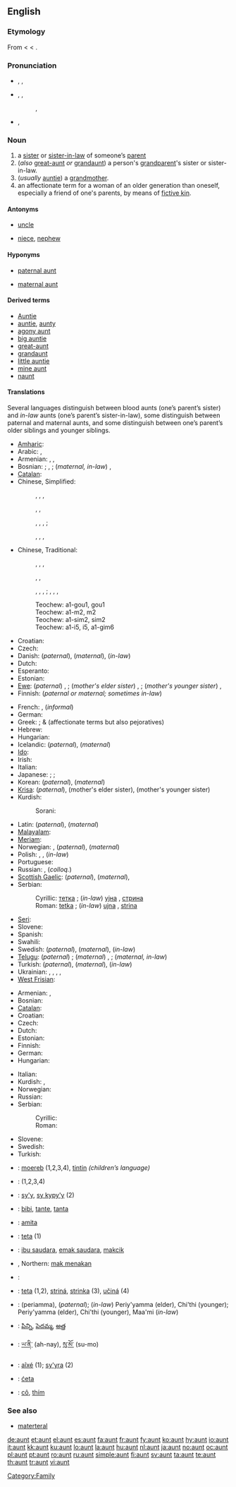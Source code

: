 ==English==

===Etymology===
From {{etyl|enm}} < {{etyl|fro}} {{term|ante|lang=fro}} < {{etyl|la}} {{term|amita||father's sister|lang=la}}.

===Pronunciation===
* {{a|RP|US}} {{enPR|änt}}, {{IPA|/ɑ:nt/}}, {{SAMPA|/A:nt/}}
*: {{rhymes|ɑːnt}}
*: {{homophones|aren't}} {{qualifier|in [[non-rhotic]] accents}}
* {{a|Australia|northern UK|US}} {{enPR|ănt}}, {{IPA|/ænt/}}, {{SAMPA|/{nt/}}
*: {{audio|en-us-aunt.ogg|Audio (US)}}, {{audio|en-us-aunt-2.ogg|Audio (US)}}
*: {{rhymes|ænt}}
*: {{homophones|ant}}
* {{a|Canada}} {{IPA|/ænt/}}, {{a|[[Maritimes]]}} {{IPA|/ɒnt/}}

===Noun===
{{en-noun}}

# a [[sister]] or [[sister-in-law]] of someone’s [[parent]]
# (''also'' [[great-aunt]] ''or'' [[grandaunt]]) a person's [[grandparent]]'s sister or sister-in-law.
# (''usually'' [[auntie]]) a [[grandmother]].
# an affectionate term for a woman of an older generation than oneself, especially a friend of one's parents, by means of [[fictive kin]].

====Antonyms====
* {{italbrac|with regard to gender}} [[uncle]]
* {{italbrac|with regard to ancestry}} [[niece]], [[nephew]]

====Hyponyms====
* {{italbrac|sister of someone’s father}} [[paternal aunt]]
* {{italbrac|sister of someone’s mother}} [[maternal aunt]]

====Derived terms====
* [[Auntie]]<!--nickname of the BBC-->
* [[auntie]], [[aunty]]
* [[agony aunt]]
* [[big auntie]]
* [[great-aunt]]
* [[grandaunt]]
* [[little auntie]]
* [[mine aunt]]<!--#{{vulgar}} (''cant'') Mine aunt; a bawd or procuress: a title of eminence for the senior dells, who serve for instructresses, midwives, &c. for the [[dell]]s.-->
* [[naunt]]

====Translations====
Several languages distinguish between blood aunts (one’s parent’s sister) and ''in-law'' aunts (one’s parent’s sister-in-law), some distinguish between paternal and maternal aunts, and some distinguish between one’s parent’s older siblings and younger siblings.
{{trans-top|a parent’s sister or sister-in-law}}
* [[Amharic]]: {{tø|am|ኣከስት|tr=ʼakäst|sc=Ethi}}
* Arabic: {{term|عمة|sc=Arab|tr=ʕámma||paternal}}, {{term|خالة|sc=Arab|tr=xāla||maternal}}
* Armenian: {{t+|hy|հորաքույր|tr=horak'uyr|sc=Armn|xs=Armenian}} {{qualifier|paternal}}, {{t+|hy|մորաքույր|tr=morak'uyr|sc=Armn|xs=Armenian}} {{qualifier|maternal}}, {{t-|hy|քեռակին|tr=k'eṙakin|sc=Armn|xs=Armenian}} {{qualifier|in law}}
* Bosnian: {{t-|bs|tetka|f}}; {{italbrac|in-law, paternal}}  {{t-|bs|strina|f}}, {{t-|bs|amidžinca|f}}; (''maternal, in-law'') {{t-|bs|ujna|f}}, {{t-|bs|daidžinca|f}}
* [[Catalan]]: {{t-|ca|tia||f}}
* Chinese, Simplified:
*: {{sense|father's sister}} {{t-|cmn|姑|tr=gū|sc=Hans|xs=Mandarin}}, {{t|cmn|姑妈|tr=gūmā|sc=Hans|xs=Mandarin}}, {{t|cmn|姑姑|tr=gūgu|sc=Hans|xs=Mandarin}}, {{t|cmn|姑母|tr=gūmǔ|sc=Hans|xs=Mandarin}}
*: {{sense|father’s elder brother’s wife}} {{t-|cmn|伯母|tr=bómǔ|sc=Hans|xs=Mandarin}}
*: {{sense|father’s younger brother’s wife}} {{t-|cmn|叔母|tr=shúmǔ|sc=Hans|xs=Mandarin}}, {{t|cmn|婶母|tr=shěnmǔ|sc=Hans|xs=Mandarin}}, {{t|cmn|婶婶|tr=shěnshen|sc=Hans|xs=Mandarin}}
*: {{sense|maternal}} {{t-|cmn|姨|tr=yí|sc=Hans|xs=Mandarin}}, {{t|cmn|姨妈|tr=yímā|sc=Hans|xs=Mandarin}}, {{t-|cmn|阿姨|tr=āyí|sc=Hans|xs=Mandarin}}, {{t|cmn|姨母|tr=yímǔ|sc=Hans|xs=Mandarin}};
*: {{sense|in-law}} {{t|cmn|舅母|tr=jiùmǔ|sc=Hans|xs=Mandarin}}, {{t|cmn|舅妈|tr=jiùmā|sc=Hans|xs=Mandarin}}, {{t|cmn|妗母|tr=jìnmǔ|sc=Hans|xs=Mandarin}}, {{t-|cmn|妗|tr=jìn|sc=Hans|xs=Mandarin}}
* Chinese, Traditional:
*: {{sense|father's sister}} {{t-|cmn|姑|tr=gū|sc=Hant|xs=Mandarin}}, {{t|cmn|姑媽|tr=gūmā|sc=Hant|xs=Mandarin}}, {{t|cmn|姑姑|tr=gūgu|sc=Hant|xs=Mandarin}}, {{t|cmn|姑母|tr=gūmǔ|sc=Hant|xs=Mandarin}}
*: {{sense|father’s elder brother’s wife}} {{t-|cmn|伯母|tr=bómǔ|sc=Hant|xs=Mandarin}}
*: {{sense|father’s younger brother’s wife}} {{t-|cmn|叔母|tr=shúmǔ|sc=Hant|xs=Mandarin}}, {{t|cmn|嬸母|tr=shěnmǔ|sc=Hant|xs=Mandarin}}, {{t|cmn|嬸嬸|tr=shěnshen|sc=Hant|xs=Mandarin}}
*: {{sense|maternal}} {{t-|cmn|姨|tr=yí|sc=Hant|xs=Mandarin}}, {{t|cmn|姨媽|tr=yímā|sc=Hant|xs=Mandarin}}, {{t-|cmn|阿姨|tr=āyí|sc=Hant|xs=Mandarin}}, {{t|cmn|姨母|tr=yímǔ|sc=Hant|xs=Mandarin}}; {{sense|in-law}} {{t|cmn|舅母|tr=jiùmǔ|sc=Hant|xs=Mandarin}}, {{t|cmn|舅媽|tr=jiùmā|sc=Hant|xs=Mandarin}}, {{t|cmn|妗母|tr=jìnmǔ|sc=Hant|xs=Mandarin}}, {{t-|cmn|妗|tr=jìn|sc=Hant|xs=Mandarin}}
*: Teochew: {{sense|father's sister}} a1-gou1, gou1
*: Teochew: {{sense|father's elder brother's wife}} a1-m2, m2
*: Teochew: {{sense|father's younger brother's wife}} a1-sim2, sim2
*: Teochew: {{sense|maternal}} a1-i5, i5, a1-gim6 {{sense|in-law}}
* Croatian: {{t+|hr|tetka|f}}
* Czech: {{t+|cs|teta|f}}
* Danish: {{t-|da|faster}} (''paternal''), {{t-|da|moster}} (''maternal''), {{t-|da|tante}} (''in-law'')
* Dutch: {{t+|nl|tante|f}}
* Esperanto: {{t-|eo|onklino|xs=Esperanto}}
* Estonian: {{t|et|tädi}}
* [[Ewe]]: (''paternal'') {{tø|ee|tasi}}, {{tø|ee|te}}; (''mother's elder sister'') {{tø|ee|dagã}}, {{tø|ee|nɔgã}}; (''mother's younger sister'') {{tø|ee|daɖia}}, {{tø|ee|nɔɖi}}
* Finnish: {{t+|fi|täti}} (''paternal or maternal; sometimes in-law'')
{{trans-mid}}
* French: {{t+|fr|tante|f}}, {{t+|fr|tatie|f}} (''informal'')
* German: {{t+|de|Tante|f}}
* Greek: {{t+|el|θεία|f|tr=theía|sc=Grek}}; {{t|el|θεια|f|tr=theia|sc=Grek}} & {{t|el|θείτσα|f|tr=theítsa|sc=Grek}} (affectionate terms but also pejoratives)
* Hebrew: {{he-translation|דודה|dóda|wv=דּוֹדָה}} {{f}}
* Hungarian: {{t+|hu|nagynéni}}
* Icelandic: {{t+|is|föðursystir|f}} (''paternal''), {{t+|is|móðursystir|f}} (''maternal'')
* [[Ido]]: {{t|io|onklino}}
* Irish: {{t|ga|aintín|f|xs=Irish}}
* Italian: {{t+|it|zia|f}}
* Japanese: {{t+|ja|おば|tr=oba|sc=Jpan}}; {{sense|younger than one’s parent}} {{t+|ja|叔母|tr=おば, oba|sc=Jpan}}; {{sense|older than one’s parent}} {{t+|ja|伯母|tr=おば, oba|sc=Jpan}}
* Korean: {{t+|ko|고모|tr=gomo|sc=Hang}} (''paternal''), {{t+|ko|이모|tr=imo|sc=Hang}} (''maternal'')
* [[Krisa]]: {{tø|ksi|wini|xs=Krisa}} (''paternal''),  {{tø|ksi|moni baʼ|xs=Krisa}} (mother's elder sister), {{tø|ksi|moni pung|xs=Krisa}} (mother's younger sister)
* Kurdish:
*: Sorani: {{t|ku|پوور|tr=pûr|sc=ku-Arab}}
* Latin: {{t+|la|amita}} (''paternal''), {{t+|la|matertera}} (''maternal'')
* [[Malayalam]]: {{t|ml|അമ്മായി|tr=ammayi|xs=Malayalam}}
* [[Meriam]]: {{tø|ulk|apu|xs=Meriam}}
* Norwegian: {{t+|no|tante|m|f}}, {{t-|no|faster|m|f}} (''paternal''), {{t-|no|moster|m|f}} (''maternal'')
* Polish: {{t+|pl|ciotka|f}}, {{t+|pl|ciocia|f}}, {{t|pl|stryjenka|f}} (''in-law'')
* Portuguese: {{t+|pt|tia|f}}
* Russian: {{t+|ru|тётя|f|tr=tjótja|sc=Cyrl}}, {{t+|ru|тётка|f|tr=tjótka|sc=Cyrl}} (''colloq.'')
* [[Scottish Gaelic]]: {{t-|gd|piuthar-athar|f|xs=Scottish Gaelic}} (''paternal''), {{t-|gd|piuthar-màthar|f|xs=Scottish Gaelic}} (''maternal''), {{t-|gd|antaidh|f|xs=Scottish Gaelic}}
* Serbian:
*: Cyrillic: [[тетка]] {{f}}; (''in-law'') [[ујна]] {{f}}, [[стрина]] {{f}}
*: Roman: [[tetka]] {{f}}; (''in-law'') [[ujna]] {{f}}, [[strina]] {{f}}
* [[Seri]]: {{tø|sei|aac|xs=Seri}}
* Slovene: {{t+|sl|teta|f}}
* Spanish: {{t+|es|tía|f}}
* Swahili: {{t|sw|shangazi}}
* Swedish: {{t+|sv|faster|c}} (''paternal''), {{t+|sv|moster|c}} (''maternal''), {{t+|sv|tant|c}} (''in-law'')
* [[Telugu]]: (''paternal'') {{t|te|అత్త|tr=aththa|sc=Telu}}; (''maternal'') {{t|te|పిన్ని|tr=pinni|sc=Telu}}, {{t|te|పెదమ్మ|tr=pedamma|sc=Telu}}; (''maternal, in-law'') {{t|te|అత్త|sc=Telu}}
* Turkish: {{t+|tr|hala}} (''paternal''), {{t+|tr|teyze}} (''maternal''), {{t+|tr|yenge}} (''in-law'')
* Ukrainian: {{t-|uk|тета|tr=téta|sc=Cyrl|xs=Ukrainian}}, {{t+|uk|тітка|tr=títka|sc=Cyrl|xs=Ukrainian}}, {{t-|uk|тіточка|tr=títočka|sc=Cyrl|xs=Ukrainian}}, {{t-|uk|тьотя|tr=t’ótja|sc=Cyrl|xs=Ukrainian}}, {{t-|uk|цьоця|tr=c’ócja|sc=Cyrl|xs=Ukrainian}}
* [[West Frisian]]: {{t|fy|muoike|c|xs=West Frisian}}
{{trans-bottom}}

{{trans-see|great-aunt or grandaunt|[[great-aunt]] ''or'' [[grandaunt]]}}

{{trans-see|grandmother|[[auntie]] ''or'' [[grandmother]]}}

{{trans-top|affectionate term for an older woman, by means of fictive kin}}
* Armenian: {{t+|hy|հորաքույր|tr=horak'uyr|sc=Armn|xs=Armenian}}, {{t+|hy|մորաքույր|tr=morak'uyr|sc=Armn|xs=Armenian}}
* Bosnian: {{t-|bs|teta|f}}
* [[Catalan]]: {{t-|ca|tia|f}}
* Croatian: {{t-|hr|teta|f}}
* Czech: {{t+|cs|teta|f}}
* Dutch: {{t+|nl|tante|f}}
* Estonian: {{t|et|tädi}}
* Finnish: {{t+|fi|täti}}
* German: {{t+|de|Tante|f}}
* Hungarian: {{t-|hu|néni}}
{{trans-mid}}
* Italian: {{t+|it|zia|f}}
* Kurdish: {{t|ku|خاتۆ|tr=xato|sc=ku-Arab}}, {{t-|ku|خان|tr=xan|sc=ku-Arab}}
* Norwegian: {{t+|no|tante|m|f}}
* Russian: {{qualifier|colloquial}} {{t+|ru|тётя|f|tr=tjótja|sc=Cyrl}}
* Serbian:
*: Cyrillic: {{t|sr|тета|f|sc=Cyrl}}
*: Roman: {{t-|sr|teta|f}}
* Slovene: {{t+|sl|teta|f}}
* Swedish: {{t+|sv|tant|c}}
* Turkish: {{t+|tr|teyze}}
{{trans-bottom}}

{{checktrans-top}}
* {{ttbc|Breton}}: [[moereb]] {{f}} (1,2,3,4), [[tintin]] {{f}} ''(children’s language)''
* {{ttbc|Bulgarian}}: {{t+|bg|леля|f|tr=lelya|sc=Cyrl}} (1,2,3,4)
* {{ttbc|Guaraní}}: [[sy'y]], [[sy kypy'y]] (2)
* {{ttbc|Indonesian}}: [[bibi]], [[tante]], [[tanta]]
* {{ttbc|Interlingua}}: [[amita]]
* {{ttbc|Lithuanian}}: [[teta]] {{f}} (1)
* {{ttbc|Malay}}: [[ibu saudara]], [[emak saudara]], [[makcik]]
{{checktrans-mid}}
* {{ttbc|Malay}}, Northern: [[mak menakan]]
* {{ttbc|Romanian}}: {{t+|ro|mătuşă|f}}
* {{ttbc|Slovak}}: [[teta]] (1,2), [[striná]], [[strinka]] (3), [[učiná]] (4) {{f}}
* {{ttbc|Tamil}}: (periamma), {{t|ta|அத்தை|tr=atth'ai|xs=Tamil}} (''paternal''); (''in-law'') Periy'yamma (elder), Chi'thi (younger); Periy'yamma (elder), Chi'thi (younger), Maa'mi (''in-law'')
* {{ttbc|Telugu}}: [[పిన్ని]], [[పెదమ్మ]], [[అత్త]]
* {{ttbc|Tibetan}}: [[ཡ་ནི་]] (ah-nay), [[སུ་མོ་]] (su-mo)
* {{ttbc|Tupinambá}}: [[aîxé]] (1); [[sy'yra]] (2)
* {{ttbc|Upper Sorbian}}: [[ćeta]]
* {{ttbc|Vietnamese}}: [[cô]], [[thím]]
{{checktrans-bottom}}

===See also===
* [[materteral]]

[[Category:Family]]

[[de:aunt]]
[[et:aunt]]
[[el:aunt]]
[[es:aunt]]
[[fa:aunt]]
[[fr:aunt]]
[[fy:aunt]]
[[ko:aunt]]
[[hy:aunt]]
[[io:aunt]]
[[it:aunt]]
[[kk:aunt]]
[[ku:aunt]]
[[lo:aunt]]
[[la:aunt]]
[[hu:aunt]]
[[nl:aunt]]
[[ja:aunt]]
[[no:aunt]]
[[oc:aunt]]
[[pl:aunt]]
[[pt:aunt]]
[[ro:aunt]]
[[ru:aunt]]
[[simple:aunt]]
[[fi:aunt]]
[[sv:aunt]]
[[ta:aunt]]
[[te:aunt]]
[[th:aunt]]
[[tr:aunt]]
[[vi:aunt]]